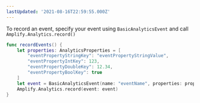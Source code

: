 ```yaml
---
lastUpdated: '2021-08-16T22:59:55.000Z'
---
```

To record an event, specify your event using `BasicAnalyticsEvent` and call `Amplify.Analytics.record()`

```swift
func recordEvents() {
    let properties: AnalyticsProperties = [
        "eventPropertyStringKey": "eventPropertyStringValue",
        "eventPropertyIntKey": 123,
        "eventPropertyDoubleKey": 12.34,
        "eventPropertyBoolKey": true
    ]
    let event = BasicAnalyticsEvent(name: "eventName", properties: properties)
    Amplify.Analytics.record(event: event)
}
```
